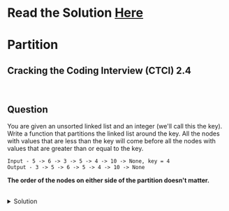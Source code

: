 # Read the Solution [Here](https://quastor.org/cracking-the-coding-interview/linked-lists/partition)

# Partition

## Cracking the Coding Interview (CTCI) 2.4

<br />

## Question

You are given an unsorted linked list and an integer (we'll call this the key). Write a function that partitions the linked list around the key. All the nodes with values that are less than the key will come before all the nodes with values that are greater than or equal to the key.

```
Input - 5 -> 6 -> 3 -> 5 -> 4 -> 10 -> None, key = 4
Output - 3 -> 5 -> 6 -> 5 -> 4 -> 10 -> None
```

**The order of the nodes on either side of the partition doesn't matter.**

<br />

<details>
  <summary>Solution</summary>


We can solve this by using two dummy nodes. One dummy node is `lessThan` and it's the start for a linked list that contains all the nodes with values less than the key. The other dummy node is `greaterEqual` and is the start for a linked list that contains all the nodes with values greater than or equal to the key.

<br />

We can then traverse the linked list and add the nodes to either the `lessThan` linked list or the `greaterEqual` linked list.

After traversing the linked list, we append the `greaterEqual` linked list to the back of the `lessThan` linked list and return the head of the `lessThan` linked list.

```python
def partition(head, key):
    lessThan = Node(None)
    greaterEqual = Node(None)
    headL = lessThan
    headG = greaterEqual

    while head:
        if head.val < key:
            headL.next = head
            headL = headL.next
        else:
            headG.next = head
            headG = headG.next
        head = head.next

    headL.next = greaterEqual.next
    return lessThan.next
```

The time complexity is $$O(n)$$ and the space complexity is $$O(1)$$. The space complexity is constant since the only new nodes we create are the dummy nodes, `lessThan` and `greaterEqual`. We will always create two dummy nodes

</details>

